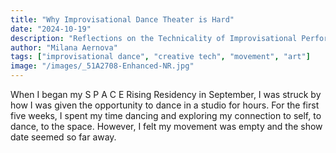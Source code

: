 ```yaml
---
title: "Why Improvisational Dance Theater is Hard"
date: "2024-10-19"
description: "Reflections on the Technicality of Improvisational Performance"
author: "Milana Aernova"
tags: ["improvisational dance", "creative tech", "movement", "art"]
image: "/images/_51A2708-Enhanced-NR.jpg"
---
```


When I began my S P A C E Rising Residency in September, I was struck by how I was given the opportunity to dance in a studio for hours. For the first five weeks, I spent my time dancing and exploring my connection to self, to dance, to the space. However, I felt my movement was empty and the show date seemed so far away.